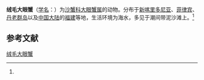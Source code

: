 {{Speciesbox
| name = 绒毛大眼蟹
| status = 
| status_system = 
| image = 
| genus = Macrophthalmus
| species = tomentosus
| authority = (Souleyet, 1841)<ref name='id11945'>{{cite web| url =http://www.bioinfo.cn/db05/BjdwSpecies.php?action=view&id=11945| title =绒毛大眼蟹| work =《中国动物物种编目数据库》| publisher =中国科学院微生物研究所| author =中国科学院动物研究所| accessdate =2009-04-28| deadurl =yes| archiveurl =https://web.archive.org/web/20160305094453/http://www.bioinfo.cn/db05/BjdwSpecies.php?action=view&id=11945| archivedate =2016-03-05}}</ref>
}}

'''绒毛大眼蟹'''（[[学名|学名]]：{{lang|la|''Macrophthalmus tomentosus''}}）为[[沙蟹科|沙蟹科]][[大眼蟹属|大眼蟹属]]的动物。分布于[[新喀里多尼亚|新喀里多尼亚]]、[[菲律宾|菲律宾]]、[[丹老群岛|丹老群岛]]以及[[中国大陆|中国大陆]]的[[福建|福建]]等地，生活环境为海水，多见于潮间带泥沙滩上。<ref name='id11945'/>

== 参考文献 ==
{{reflist}}

{{Wikispecies|Macrophthalmus tomentosus}}
{{Taxonbar|from=Q13805993}}

[[Category:大眼蟹属|绒毛大眼蟹]]


{{螃蟹小作品}}
